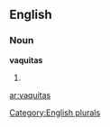 ==English==

===Noun===
'''vaquitas'''

# {{plural of|[[vaquita]]}}

[[Category:English plurals]]

[[ar:vaquitas]]